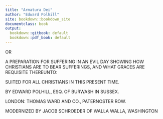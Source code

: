 ```yaml
---
title: "Armatura Dei"
author: "Edward Polhill"
site: bookdown::bookdown_site
documentclass: book
output:
  bookdown::gitbook: default
  bookdown::pdf_book: default
---
```


OR

A PREPARATION FOR SUFFERING IN AN EVIL DAY
SHOWING HOW CHRISTIANS ARE TO BEAR SUFFERINGS, AND WHAT GRACES ARE REQUISITE THEREUNTO:

SUITED FOR ALL CHRISTIANS IN THIS PRESENT TIME.

BY
EDWARD POLHILL, ESQ.
OF BURWASH IN SUSSEX.

LONDON:
THOMAS WARD AND CO.,
PATERNOSTER ROW.

MODERNIZED BY JACOB SCHROEDER
OF WALLA WALLA, WASHINGTON

<!-- If you need PDF output, uncomment bookdown::pdf_book above in YAML. You will need a LaTeX installation, e.g., https://yihui.name/tinytex/ -->
